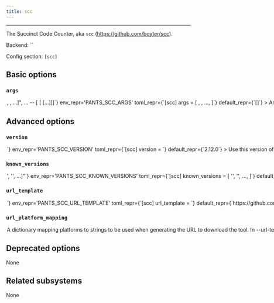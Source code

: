 ```yaml
---
title: scc
---
```



---

The Succinct Code Counter, aka `scc` (https://github.com/boyter/scc).

Backend: <span className="color--primary">``</span>

Config section: <span className="color--primary">`[scc]`</span>

<span className={styles.options}>

## Basic options

### `args`

<Option
  cli_repr={`--scc-args="[<shell_str>, <shell_str>, ...]", ... -- [<shell_str> [<shell_str> [...]]]`}
  env_repr='PANTS_SCC_ARGS'
  toml_repr={`[scc]
args = [
    <shell_str>,
    <shell_str>,
    ...,
]`}
  default_repr={`[]`}
>

Arguments to pass directly to SCC, e.g. `--count-loc-args="--no-cocomo"`. Refer to https://github.com/boyter/scc.

</Option>

## Advanced options

### `version`

<Option
  cli_repr={`--scc-version=<str>`}
  env_repr='PANTS_SCC_VERSION'
  toml_repr={`[scc]
version = <str>`}
  default_repr={`2.12.0`}
>

Use this version of succinctcodecounter.

</Option>

### `known_versions`

<Option
  cli_repr={`--scc-known-versions="['<str>', '<str>', ...]"`}
  env_repr='PANTS_SCC_KNOWN_VERSIONS'
  toml_repr={`[scc]
known_versions = [
    '<str>',
    '<str>',
    ...,
]`}
  default_repr={`[\n  "2.12.0|darwin|70b7002cd1e4541cb37b7b9cbc0eeedd13ceacb49628e82ab46332bb2e65a5a6|1842530",\n  "2.12.0|linux|8eca3e98fe8a78d417d3779a51724515ac4459760d3ec256295f80954a0da044|1753059"\n]`}
>

Known versions to verify downloads against.

Each element is a pipe-separated string of `version|platform|sha256|length`, where:

- `version` is the version string
- `platform` is one of [darwin,linux],
- `sha256` is the 64-character hex representation of the expected sha256
  digest of the download file, as emitted by `shasum -a 256`
- `length` is the expected length of the download file in bytes

E.g., `3.1.2|darwin|6d0f18cd84b918c7b3edd0203e75569e0c7caecb1367bbbe409b44e28514f5be|42813`.

Values are space-stripped, so pipes can be indented for readability if necessary.

</Option>

### `url_template`

<Option
  cli_repr={`--scc-url-template=<str>`}
  env_repr='PANTS_SCC_URL_TEMPLATE'
  toml_repr={`[scc]
url_template = <str>`}
  default_repr={`https://github.com/boyter/scc/releases/download/v{version}/scc-{version}-x86_64-{platform}.zip`}
>

URL to download the tool, either as a single binary file or a compressed file (e.g. zip file). You can change this to point to your own hosted file, e.g. to work with proxies.

Use `{version}` to have the value from --version substituted, and `{platform}` to have a value from --url-platform-mapping substituted in, depending on the current platform. For example, https://github.com/.../protoc-&#123;version&#125;-&#123;platform&#125;.zip.

</Option>

### `url_platform_mapping`

<Option
  cli_repr={`--scc-url-platform-mapping="{'key1': val1, 'key2': val2, ...}"`}
  env_repr='PANTS_SCC_URL_PLATFORM_MAPPING'
  toml_repr={`[scc.url_platform_mapping]
key1 = val1
key2 = val2
...`}
  default_repr={`{\n  "darwin": "apple-darwin",\n  "linux": "unknown-linux"\n}`}
>

A dictionary mapping platforms to strings to be used when generating the URL to download the tool.

In --url-template, anytime the `{platform}` string is used, Pants will determine the current platform, and substitute `{platform}` with the respective value from your dictionary.

For example, if you define `{"darwin": "apple-darwin", "linux": "unknown-linux"}, and run Pants on Linux, then `&#123;platform&#125;` will be substituted in the --url-template option with unknown-linux.

</Option>

## Deprecated options

None

## Related subsystems

None

</span>
